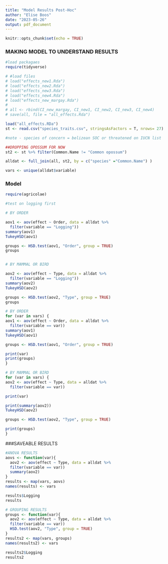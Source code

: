 ```yaml
---
title: "Model Results Post-Hoc"
author: "Elise Boos"
date: "2023-05-26"
output: pdf_document
---
```


```r
knitr::opts_chunk$set(echo = TRUE)
```

### MAKING MODEL TO UNDERSTAND RESULTS

```r
#load packagaes
require(tidyverse)

# #load files
# load("effects_new1.Rda")
# load("effects_new2.Rda")
# load("effects_new3.Rda")
# load("effects_new4.Rda")
# load("effects_new_margay.Rda")
# 
# all <- rbind(CI_new_margay, CI_new1, CI_new2, CI_new3, CI_new4)
# save(all, file = "all_effects.Rda")

load("all_effects.RDa")
st <- read.csv("species_traits.csv", stringsAsFactors = T, nrows= 27)

#note - species of concern = belizean SOC or threatened on IUCN list

##DROPPING OPOSSUM FOR NOW 
st2 <- st %>% filter(Common.Name != "Common opossum")

alldat <- full_join(all, st2, by = c("species" ="Common.Name") )

vars <- unique(alldat$variable)
```

### Model 

```r
require(agricolae)

#test on logging first 

# BY ORDER 

aov1 <- aov(effect ~ Order, data = alldat %>%
  filter(variable == "Logging"))
summary(aov1)
TukeyHSD(aov1)

groups <- HSD.test(aov1, "Order", group = TRUE)
groups


# BY MAMMAL OR BIRD 

aov2 <- aov(effect ~ Type, data = alldat %>%
  filter(variable == "Logging"))
summary(aov2)
TukeyHSD(aov2)

groups <- HSD.test(aov2, "Type", group = TRUE)
groups
```



```r

# BY ORDER
for (var in vars) {
aov1 <- aov(effect ~ Order, data = alldat %>%
  filter(variable == var))
summary(aov1)
TukeyHSD(aov1)

groups <- HSD.test(aov1, "Order", group = TRUE)

print(var)
print(groups)
}

# BY MAMMAL OR BIRD 
for (var in vars) {
aov2 <- aov(effect ~ Type, data = alldat %>%
  filter(variable == var))

print(var)

print(summary(aov2))
TukeyHSD(aov2)

groups <- HSD.test(aov2, "Type", group = TRUE)

print(groups)
}
```

###SAVEABLE RESULTS

```r
#ANOVA RESULTS
aovs <- function(var){
  aov2 <- aov(effect ~ Type, data = alldat %>%
  filter(variable == var))
  summary(aov2)
}
results <- map(vars, aovs)
names(results) <- vars

results$Logging
results

# GROUPING RESULTS
groups <- function(var){
  aov2 <- aov(effect ~ Type, data = alldat %>%
  filter(variable == var))
  HSD.test(aov2, "Type", group = TRUE)
}
results2 <- map(vars, groups)
names(results2) <- vars

results2$Logging
results2
```
